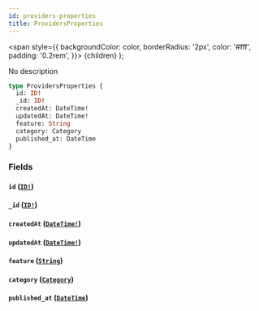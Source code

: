 ```yaml
---
id: providers-properties
title: ProvidersProperties
---
```


<span
style={{
      backgroundColor: color,
      borderRadius: '2px',
      color: '#fff',
      padding: '0.2rem',
    }}>
{children}
</span>
);

No description

```graphql
type ProvidersProperties {
  id: ID!
  _id: ID!
  createdAt: DateTime!
  updatedAt: DateTime!
  feature: String
  category: Category
  published_at: DateTime
}
```

### Fields

#### `id` ([`ID!`](/v1/scalars/id))

#### `_id` ([`ID!`](/v1/scalars/id))

#### `createdAt` ([`DateTime!`](/v1/scalars/date-time))

#### `updatedAt` ([`DateTime!`](/v1/scalars/date-time))

#### `feature` ([`String`](/v1/scalars/string))

#### `category` ([`Category`](/v1/objects/category))

#### `published_at` ([`DateTime`](/v1/scalars/date-time))
